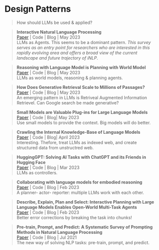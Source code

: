 # Design Patterns
> How should LLMs be used & applied?


>**Interactive Natural Language Processing **\
[Paper](https://arxiv.org/abs/2305.13246) | Code | Blog | May 2023 \
LLMs as Agents. This seems to be a dominant  pattern. _This survey serves as an entry point for researchers who are interested in this rapidly evolving area and offers a broad view of the current landscape and future trajectory of iNLP_.


>**Reasoning with Language Model is Planning with World Model **\
[Paper](https://arxiv.org/abs/2305.14992) | Code | Blog | May 2023 \
LLMs as world models, reasoning & planning agents. 

>**How Does Generative Retrieval Scale to Millions of Passages? **\
[Paper](https://arxiv.org/abs/2305.11841) | Code | Blog | May 2023 \
An emerging pattern in LLMs is Retriveal Augmented Information Retrievel. Can Google search be made generative?

> **Small Models are Valuable Plug-ins for Large Language Models  **\
[Paper](https://arxiv.org/abs/2305.08848) | Code | Blog| May 2023 \
Use small models to provide the context. Big models will do better.

> **Crawling the Internal Knowledge-Base of Language Models  **\
[Paper](https://arxiv.org/abs/2301.12810) | Code | Blog| April 2023 \
Interesting. Thefore, treat LLMs as indexed web, and create structured data from unstructred web.

> **HuggingGPT: Solving AI Tasks with ChatGPT and its Friends in Hugging Face **\
[Paper](https://arxiv.org/abs/2303.17580) | Code | Blog | Mar 2023 \
LLMs as controllers.


> **Collaborating with language models for embodied reasoning **\
[Paper](https://arxiv.org/abs/2302.00763) | Code | Blog | Feb 2023 \
A planner- actor- reporter: multiple LLMs work with each other.

> **Describe, Explain, Plan and Select: Interactive Planning with Large Language Models Enables Open-World Multi-Task Agents **\
[Paper](https://arxiv.org/abs/2302.01560) | Code | Blog | Feb 2023 \
Better error corrections by breaking the task into chunks!


> **Pre-train, Prompt, and Predict: A Systematic Survey of Prompting Methods in Natural Language Processing **\
[Paper](https://arxiv.org/abs/2107.13586) | Code | Blog | Jul 2021 \
The new way of solving NLP tasks: pre-train, prompt, and predict.
